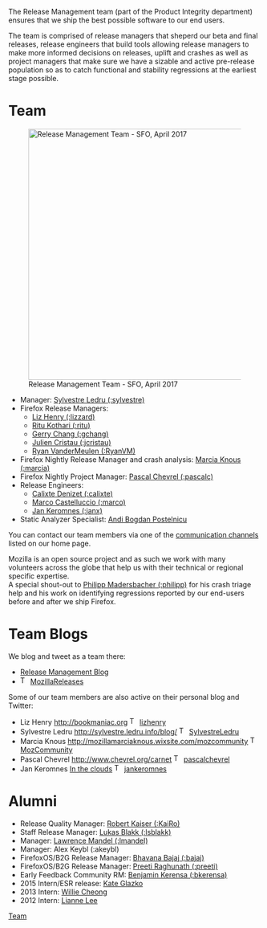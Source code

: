 {{DISPLAYTITLE:Meet the Release Management team!}}
The Release Management team (part of the Product Integrity department) ensures that we ship the best possible software to our end users.

The team is comprised of release managers that sheperd our beta and final releases, release engineers that build tools allowing release managers to make more informed decisions on releases, uplift and crashes as well as project managers that make sure we have a sizable and active pre-release population so as to catch functional and stability regressions at the earliest stage possible.

= Team =
[[File:Relman-team.JPG|right|500px|Release Management Team - SFO, April 2017]]
* Manager: [https://mozillians.org/u/sylvestre/ Sylvestre Ledru (:sylvestre)]
* Firefox Release Managers:
** [https://mozillians.org/u/lizhenry/ Liz Henry (:lizzard)]
** [https://mozillians.org/u/rkothari/ Ritu Kothari (:ritu)]
** [https://mozillians.org/u/gchang/ Gerry Chang (:gchang)]
** [https://mozillians.org/u/jcristau/ Julien Cristau (:jcristau)]
** [https://mozillians.org/u/RyanVM/ Ryan VanderMeulen (:RyanVM)]
* Firefox Nightly Release Manager and crash analysis: [https://mozillians.org/u/marcia/ Marcia Knous (:marcia)]
* Firefox Nightly Project Manager: [https://mozillians.org/u/pascalc/ Pascal Chevrel (:pascalc)]
* Release Engineers:
** [https://mozillians.org/u/cdenizet/ Calixte Denizet (:calixte)]
** [https://mozillians.org/u/marco/ Marco Castelluccio (:marco)]
** [https://mozillians.org/u/janx/ Jan Keromnes (:janx)]
* Static Analyzer Specialist: [https://mozillians.org/u/ABPostelnicu/ Andi Bogdan Postelnicu]

{{clear}}

You can contact our team members via one of the [[Release_Management#Communication_Channels | communication channels]] listed on our home page.

Mozilla is an open source project and as such we work with many volunteers across the globe that help us with their technical or regional specific expertise. <br>
A special shout-out to
[https://mozillians.org/u/philipp/ Philipp Madersbacher (:philipp)] for his crash triage help and his work on identifying regressions reported by our end-users before and after we ship Firefox.

=Team Blogs=

We blog and tweet as a team there:
* [http://release.mozilla.org/ Release Management Blog]
* [[File:Twitter-icon.png|16px]] [https://twitter.com/MozillaReleases MozillaReleases]

Some of our team members are also active on their personal blog and Twitter:
* Liz Henry [http://bookmaniac.org http://bookmaniac.org] [[File:Twitter-icon.png|16px]] [https://twitter.com/lizhenry lizhenry]
* Sylvestre Ledru [http://sylvestre.ledru.info/blog/ http://sylvestre.ledru.info/blog/] [[File:Twitter-icon.png|16px]] [https://twitter.com/SylvestreLedru SylvestreLedru]
* Marcia Knous [http://mozillamarciaknous.wixsite.com/mozcommunity http://mozillamarciaknous.wixsite.com/mozcommunity] [[File:Twitter-icon.png|16px]][https://twitter.com/MozCommunity MozCommunity]
* Pascal Chevrel [http://www.chevrel.org/carnet http://www.chevrel.org/carnet] [[File:Twitter-icon.png|16px]] [https://twitter.com/pascalchevrel pascalchevrel]
* Jan Keromnes [https://plus.google.com/+JanKeromnes In the clouds] [[File:Twitter-icon.png|16px]] [https://twitter.com/jankeromnes jankeromnes]

= Alumni =

* Release Quality Manager: [https://mozillians.org/fr/u/KaiRo/ Robert Kaiser (:KaiRo)]
* Staff Release Manager: [https://mozillians.org/en-US/u/lsblakk/ Lukas Blakk (:lsblakk)]
* Manager: [https://mozillians.org/en-US/u/lmandel/ Lawrence Mandel (:lmandel)]
* Manager: Alex Keybl (:akeybl)
* FirefoxOS/B2G Release Manager: [https://mozillians.org/en-US/u/Bhavana/ Bhavana Bajaj (:bajaj)]
* FirefoxOS/B2G Release Manager: [https://mozillians.org/en-US/u/preeti/ Preeti Raghunath (:preeti) ]
* Early Feedback Community RM:  [https://mozillians.org/en-US/u/bkerensa/ Benjamin Kerensa (:bkerensa) ]
* 2015 Intern/ESR release: [https://mozillians.org/en-US/u/kglazko/ Kate Glazko]
* 2013 Intern: [https://mozillians.org/en-US/u/wcheong/ Willie Cheong]
* 2012 Intern: [https://mozillians.org/en-US/u/lianne719/ Lianne Lee]



[[category:Release_Management|Team]]
